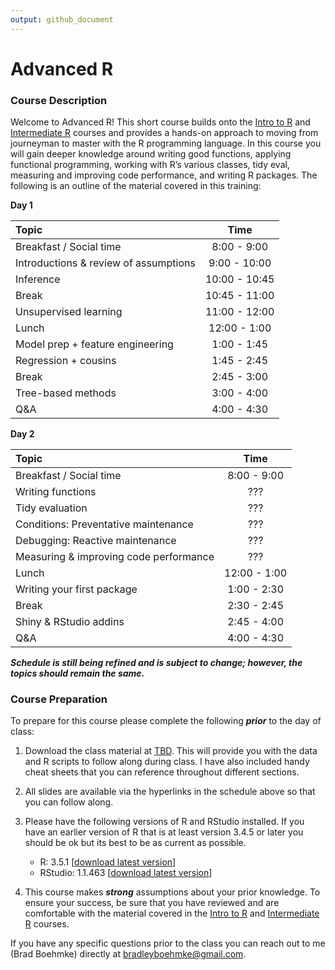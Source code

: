 ```yaml
---
output: github_document
---
```



# Advanced R

### Course Description

Welcome to Advanced R\! This short course builds onto the [Intro to R](https://github.com/uc-r/Intro-R) 
and [Intermediate R](https://github.com/uc-r/Intermediate-R) courses and provides 
a hands-on approach to moving from journeyman to master with the R programming
language. In this course you will gain deeper knowledge around writing good
functions, applying functional programming, working with R's various classes,
tidy eval, measuring and improving code performance, and writing R packages. The
following is an outline of the material covered in this training:

**Day 1**

| Topic                                 |     Time      |
| :------------------------------------ | :-----------: |
| Breakfast / Social time               |  8:00 - 9:00  |
| Introductions & review of assumptions |  9:00 - 10:00 |
| Inference                             | 10:00 - 10:45 |
| Break                                 | 10:45 - 11:00 |
| Unsupervised learning                 | 11:00 - 12:00 |
| Lunch                                 | 12:00 - 1:00  |
| Model prep + feature engineering      |  1:00 - 1:45  |
| Regression + cousins                  |  1:45 - 2:45  |
| Break                                 |  2:45 - 3:00  |
| Tree-based methods                    |  3:00 - 4:00  |
| Q\&A                                  |  4:00 - 4:30  |

**Day 2**

| Topic                                  |     Time      |
| :------------------------------------- | :-----------: |
| Breakfast / Social time                |  8:00 - 9:00  |
| Writing functions                      |      ???      |
| Tidy evaluation                        |      ???      |
| Conditions: Preventative maintenance   |      ???      |
| Debugging: Reactive maintenance        |      ???      |
| Measuring & improving code performance |      ???      |
| Lunch                                  | 12:00 - 1:00  |
| Writing your first package             |  1:00 - 2:30  |
| Break                                  |  2:30 - 2:45  |
| Shiny & RStudio addins                 |  2:45 - 4:00  |
| Q\&A                                   |  4:00 - 4:30  |

___Schedule is still being refined and is subject to change; however, the topics should remain the same.___

### Course Preparation

To prepare for this course please complete the following ***prior*** to
the day of class:

1.  Download the class material at [TBD]().
    This will provide you with the data and R scripts to follow along
    during class. I have also included handy cheat sheets that you can
    reference throughout different sections.

2.  All slides are available via the hyperlinks in the schedule above so
    that you can follow along.

3.  Please have the following versions of R and RStudio installed. If
    you have an earlier version of R that is at least version 3.4.5 or
    later you should be ok but its best to be as current as possible.
    
      - R: 3.5.1 \[[download latest
        version](https://cran.r-project.org/)\]
      - RStudio: 1.1.463 \[[download latest
        version](https://www.rstudio.com/products/rstudio/download/#download)\]
        
4. This course makes ___strong___ assumptions about your prior knowledge. To ensure your
   success, be sure that you have reviewed and are comfortable with the material
   covered in the [Intro to R](https://github.com/uc-r/Intro-R) and [Intermediate R](https://github.com/uc-r/Intermediate-R) 
   courses. 
   
If you have any specific questions prior to the class you can reach out to me 
(Brad Boehmke) directly at [bradleyboehmke@gmail.com](mailto:bradleyboehmke@gmail.com).